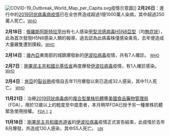 [[File:COVID-19_Outbreak_World_Map_per_Capita.svg|thumb]]疫情示意圖]]
'''2月26日'''：進行中的[[2019冠状病毒病疫情|2019冠状病毒病疫情]]已在全世界造成超過1億1000萬人染病，其中超過250萬人死亡。<small>[https://covid19.who.int/ WHO]</small>

'''2月18日'''：[[俄羅斯|俄羅斯]][[阿斯特拉罕州|阿斯特拉罕州]]有七人感染[[甲型流感病毒H5N8亞型|甲型流感病毒H5N8亞型]]（均[[無症狀感染|無症狀]]），此為首次發現H5N8感染人類的報導，過去認為此病毒株僅感染禽鳥，去年便造成大量雞隻遭到撲殺。<small>[https://www.who.int/csr/don/26-feb-2021-influenza-a-russian-federation/en/ WHO]</small>

'''2月14日'''：[[幾內亞|幾內亞]]東南部的城鎮{{le|古埃凱|Gouécké}}爆發新的[[伊波拉病毒|伊波拉病毒]]疫情，共有7人確診。 <small>[https://www.who.int/csr/don/17-february-2021-ebola-gin/en/ WHO]</small>

'''2月7日'''：[[剛果民主共和國|剛果民主共和國]][[北基伍省|北基伍省]]再度爆發[[伊波拉病毒|伊波拉病毒]]疫情，有1人確診感染。 <small>[https://www.who.int/csr/don/10-february-2021-ebola-drc/en/ WHO]</small>

'''2月4日'''：[[肯亞|肯亞]]的[[裂谷熱|裂谷熱]]疫情自去年11月爆發以來已造成32人感染，其中11人死亡。 <small>[https://www.who.int/csr/don/12-february-2021-rift-valley-fever-kenya/en/ WHO]</small>

'''11月21日'''：治療[[2019冠狀病毒病|2019冠狀病毒病]]的[[單株抗體治療|複合型單株抗體]]{{le|REGN-COV2 抗體組合|casirivimab / imdevimab}}獲[[美國食品藥物管理局|美國食品藥物管理局]]（FDA）{{le|紧急使用授权|Emergency Use Authorization}}，用於12歲以上的輕度至中度患者，本月稍早FDA已授予另一種單株抗體{{le|Bamlanivimab}}緊急使用授權。 <small>[https://www.fda.gov/news-events/press-announcements/coronavirus-covid-19-update-fda-authorizes-monoclonal-antibodies-treatment-covid-19 FDA 1], [https://www.fda.gov/news-events/press-announcements/coronavirus-covid-19-update-fda-authorizes-monoclonal-antibody-treatment-covid-19 2]</small>

'''11月18日'''：[[剛果民主共和國|剛果民主共和國]][[赤道省|赤道省]]的[[伊波拉病毒|伊波拉病毒]]疫情正式宣告結束，此疫情於去年6月爆發，共造成130人感染，其中55人死亡。 <small>[https://news.un.org/en/story/2020/11/1077912 UN]</small>